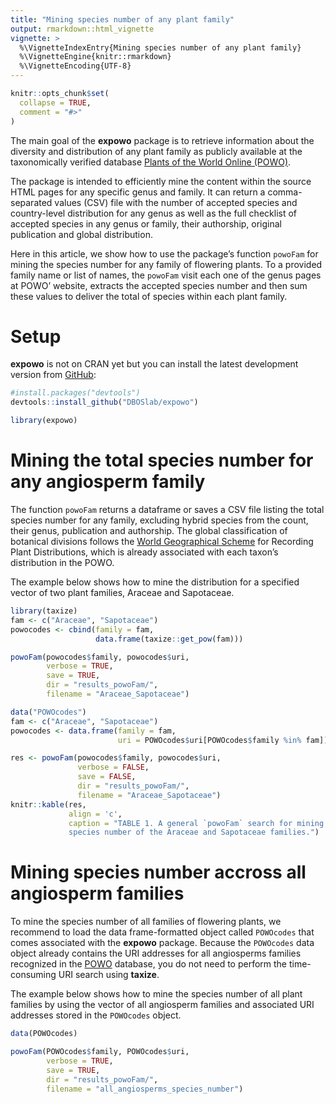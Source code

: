 ```yaml
---
title: "Mining species number of any plant family"
output: rmarkdown::html_vignette
vignette: >
  %\VignetteIndexEntry{Mining species number of any plant family}
  %\VignetteEngine{knitr::rmarkdown}
  %\VignetteEncoding{UTF-8}
---
```


```r
knitr::opts_chunk$set(
  collapse = TRUE,
  comment = "#>"
)
```

The main goal of the __expowo__ package is to retrieve information about the 
diversity and distribution of any plant family as publicly available at the 
taxonomically verified database 
[Plants of the World Online (POWO)](https://powo.science.kew.org).\

The package is intended to efficiently mine the content within the source HTML 
pages for any specific genus and family. It can return a comma-separated values 
(CSV) file with the number of accepted species and country-level distribution 
for any genus as well as the full checklist of accepted species in any genus or 
family, their authorship, original publication and global distribution.\

Here in this article, we show how to use the package's function `powoFam` 
for mining the species number for any family of flowering plants. To a provided
family name or list of names, the `powoFam` visit each one of the genus pages 
at POWO' website, extracts the accepted species number and then sum these values
to deliver the total of species within each plant family.\


# Setup

__expowo__ is not on CRAN yet but you can install the latest development version 
from [GitHub](https://github.com/):

``` r
#install.packages("devtools")
devtools::install_github("DBOSlab/expowo")
```
```r
library(expowo)
```

# Mining the total species number for any angiosperm family

The function `powoFam` returns a dataframe or saves a CSV file listing the total
species number for any family, excluding hybrid species from the count, their genus, publication and authorship. The global classification of botanical divisions follows the 
[World Geographical Scheme](https://www.tdwg.org/standards/wgsrpd/) for 
Recording Plant Distributions, which is already associated with each taxon's 
distribution in the POWO.\

The example below shows how to mine the distribution for a specified vector of 
two plant families, Araceae and Sapotaceae.\
 
```r
library(taxize)
fam <- c("Araceae", "Sapotaceae")
powocodes <- cbind(family = fam,
                   data.frame(taxize::get_pow(fam)))

powoFam(powocodes$family, powocodes$uri,
        verbose = TRUE,
        save = TRUE,
        dir = "results_powoFam/",
        filename = "Araceae_Sapotaceae")
```

```r
data("POWOcodes")
fam <- c("Araceae", "Sapotaceae")
powocodes <- data.frame(family = fam,
                        uri = POWOcodes$uri[POWOcodes$family %in% fam])

res <- powoFam(powocodes$family, powocodes$uri,
               verbose = FALSE,
               save = FALSE,
               dir = "results_powoFam/",
               filename = "Araceae_Sapotaceae")
knitr::kable(res,
             align = 'c',
             caption = "TABLE 1. A general `powoFam` search for mining 
             species number of the Araceae and Sapotaceae families.")
```
# Mining species number accross all angiosperm families

To mine the species number of all families of flowering 
plants, we recommend to load the 
data frame-formatted object called `POWOcodes` that comes associated with
the __expowo__ package. Because the `POWOcodes` data object already contains the
URI addresses for all angiosperms families recognized in the 
[POWO](https://powo.science.kew.org) database, you do not need to perform the 
time-consuming URI search using __taxize__. \

The example below shows how to mine the species number of all plant families by using the vector of all angiosperm families and associated URI addresses stored in the `POWOcodes` object.

```r
data(POWOcodes)

powoFam(POWOcodes$family, POWOcodes$uri,
        verbose = TRUE,
        save = TRUE,
        dir = "results_powoFam/",
        filename = "all_angiosperms_species_number")
```
